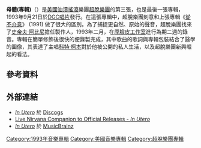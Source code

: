 {{Infobox Album <!-- See Wikipedia:WikiProject_Albums -->
| Name = 母體(專輯)
| Type = studio
| Artist = [[超脫樂團|超脫樂團]]
| Cover =
| Released = 1993年9月21日
| Recorded = 1993年2月13–26日於[[厚臉皮工作室|厚臉皮工作室]]，[[明尼蘇達州|明尼蘇達州]][[卡農瀑布|卡農瀑布市]]
| Genre = [[油漬搖滾|油漬搖滾]]
| Length = 41:11
| Label = [[DGC唱片|DGC]]
| Producer = [[史帝夫·阿比尼|史帝夫·阿比尼]]
| Reviews = *[[Allmusic|Allmusic]] {{Rating|5|5}}<ref>Erlewine, Stephen Thomas. "[http://www.allmusic.com/cg/amg.dll?p=amg&sql=Aqv59kectjq79 Allmusic > In Utero > Overview]. Allmusic. 2009年6月20日查閱.</ref>
* ''[[Blender_(magazine)|Blender]]'' {{Rating|5|5}}<ref>[http://www.blender.com/guide/back-catalogue/54984/in-utero.html In Utero - Blender]. Blender.com. 2009年6月20日查閱.</ref>
* [[Robert_Christgau|Robert Christgau]] (A)<ref>Christgau, Robert. [http://www.robertchristgau.com/get_artist.php?name=Nirvana Robert Christgau: CG: Nirvana ]. RobertChristgau.com. 2009年6月20日查閱.</ref>
* ''[[娛樂周刊|娛樂周刊]]'' (B+) <ref name="EW review">Browne, David. [http://www.ew.com/ew/article/0,,308095,00.html ''In Utero'' (review)]. ''Entertainment Weekly''. September 24, 1993. 2008年2月25日查閱.</ref>
* ''[[NME|NME]]'' (8/10)<ref name="NME review">Mulvey, John. [http://www.nme.com/reviews/nirvana/7373 ''In Utero'' (review)]. ''NME''. September 4, 1993. 2008年2月25日查閱.</ref>
* ''[[Rolling_Stone|Rolling Stone]]'' {{Rating|4.5|5}}<ref name="RS review">Fricke, David. [http://www.rollingstone.com/reviews/album/256512/in_utero ''In Utero'' (review)]. ''Rolling Stone''. September 16, 1993. 2008年2月25日查閱.</ref>
* [[Sputnikmusic|Sputnikmusic]] {{Rating|4|5}}<ref>Hartwig, Andrew. [http://www.sputnikmusic.com/album.php?albumid=326 ''In Utero'' review]. Sputnikmusic.com. 2009年6月20日查閱.</ref>
* ''[[時代雜誌|Time]]'' (favorable) <ref name="Time review">Farley, Christopher John. "[http://www.time.com/time/magazine/article/0,9171,979260,00.html To The End Of Grunge]." ''Time''. September 20, 1993. Retrieved on 2008年2月25日查閱.</ref>
* [[Yahoo!奇摩音樂|Yahoo!奇摩音樂]] (favorable)<ref>O'Connor, Rob. [http://ca.music.yahoo.com/release/36062 In Utero (Explicit) by Nirvana]. Music.Yahoo.com. 2009年6月20日查閱.</ref>
| Last album = [[從不介意|從不介意]]<br />(1991)
| This album = '''''母體(專輯)'''''<br />(1993)
| Next album = |
| Misc =
 {{Singles
 | Name = 母體(專輯)
 | Type = studio
 | single 1 = [[Heart-Shaped_Box|Heart-Shaped Box]]
 | single 1 date = 1993年9月
 | single 2 = [[All_Apologies|All Apologies]]" / "[[Rape_Me|Rape Me]]
 | single 2 date = 1993年12月
 }}
}}
'''母體(專輯)'''（{{lang-en|'''In Utero'''}}）是[[美國|美國]][[油漬搖滾|油漬搖滾]]樂團[[超脫樂團|超脫樂團]]的第三張，也是最後一張專輯，1993年9月21日於[[DGC唱片|DGC唱片]]發行。在這張專輯中，超脫樂團刻意和上張專輯《[[從不介意|從不介意]]》 (1991) 做了很大的區別。為了捕捉更自然、原始的聲音，超脫樂團找來了[[史帝夫·阿比尼|史帝夫·阿比尼]]擔任製作人，1993年二月，在[[厚臉皮工作室|厚臉皮工作室]]進行為期二週的錄音。專輯在簡單修飾後很快的便錄製完成，其中歌曲的歌詞與專輯包裝結合了醫學的圖像，其表達了主唱[[科特·柯本|科特·柯本]]對於他被公開的私人生活，以及超脫樂團新興崛起的看法。

== 參考資料 ==
{{reflist}}

== 外部連結 ==
* ''[http://www.discogs.com/Nirvana-In-Utero/master/13859 In Utero] {{Wayback|url=http://www.discogs.com/Nirvana-In-Utero/master/13859 |date=20210219230139 }}'' 於 [[Discogs|Discogs]]
* [http://www.livenirvana.com/official/inutero.html Live Nirvana Companion to Official Releases - ''In Utero''] {{Wayback|url=http://www.livenirvana.com/official/inutero.html |date=20210223153412 }}
* ''[http://musicbrainz.org/release/cc8a35fc-ef70-40b5-b410-c1b5a029a866.html In Utero]'' 於 [[MusicBrainz|MusicBrainz]]

[[Category:1993年音樂專輯|Category:1993年音樂專輯]]
[[Category:美國音樂專輯|Category:美國音樂專輯]]
[[Category:超脫樂團專輯|Category:超脫樂團專輯]]